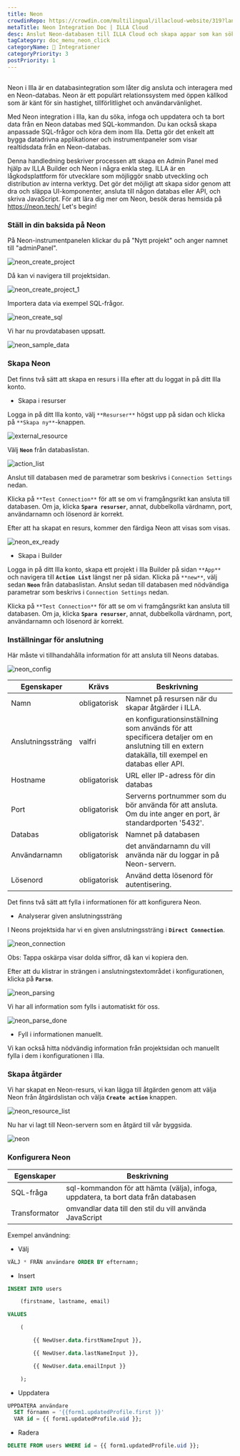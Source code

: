 ```yaml
---
title: Neon
crowdinRepo: https://crowdin.com/multilingual/illacloud-website/319?languages=sv&filter=basic&value=0
metaTitle: Neon Integration Doc | ILLA Cloud
desc: Anslut Neon-databasen till ILLA Cloud och skapa appar som kan söka, manipulera och visa data. Denna guide kommer att visa dig hur.
tagCategory: doc_menu_neon_click
categoryName: 🔨 Integrationer
categoryPriority: 3
postPriority: 1
---
```


## <h2 hidden>Vad är Neon?</h2>

Neon i Illa är en databasintegration som låter dig ansluta och interagera med en Neon-databas. Neon är ett populärt relationssystem med öppen källkod som är känt för sin hastighet, tillförlitlighet och användarvänlighet.

Med Neon integration i Illa, kan du söka, infoga och uppdatera och ta bort data från en Neon databas med SQL-kommandon. Du kan också skapa anpassade SQL-frågor och köra dem inom Illa. Detta gör det enkelt att bygga datadrivna applikationer och instrumentpaneler som visar realtidsdata från en Neon-databas.

Denna handledning beskriver processen att skapa en Admin Panel med hjälp av ILLA Builder och Neon i några enkla steg. ILLA är en lågkodsplattform för utvecklare som möjliggör snabb utveckling och distribution av interna verktyg. Det gör det möjligt att skapa sidor genom att dra och släppa UI-komponenter, ansluta till någon databas eller API, och skriva JavaScript. För att lära dig mer om Neon, besök deras hemsida på https://neon.tech/ Let's begin!

### Ställ in din baksida på Neon

På Neon-instrumentpanelen klickar du på "Nytt projekt" och anger namnet till "adminPanel".

![neon_create_project](https://cdn.illacloud.com/official-website/img/docs/neon_create_project.png)

Då kan vi navigera till projektsidan.

![neon_create_project_1](https://cdn.illacloud.com/official-website/img/docs/neon_create_project_1.png)

Importera data via exempel SQL-frågor.

![neon_create_sql](https://cdn.illacloud.com/official-website/img/docs/neon_create_sql.png)

Vi har nu provdatabasen uppsatt.

![neon_sample_data](https://cdn.illacloud.com/official-website/img/docs/neon_sample_data.png)

### Skapa Neon

Det finns två sätt att skapa en resurs i Illa efter att du loggat in på ditt Illa konto. 

-   Skapa i resurser

Logga in på ditt Illa konto, välj `**Resurser**` högst upp på sidan och klicka på `**Skapa ny**`-knappen. 

![external_resource](https://cdn.illacloud.com/official-website/img/docs/external_resource.png)

Välj **`Neon`** från databaslistan.

![action_list](https://cdn.illacloud.com/official-website/img/docs/action_list.png)

Anslut till databasen med de parametrar som beskrivs i `Connection Settings` nedan. 

Klicka på `**Test Connection**` för att se om vi framgångsrikt kan ansluta till databasen. Om ja, klicka **`Spara resurser`**, annat, dubbelkolla värdnamn, port, användarnamn och lösenord är korrekt.

Efter att ha skapat en resurs, kommer den färdiga Neon att visas som visas.

![neon_ex_ready](https://cdn.illacloud.com/official-website/img/docs/neon_ex_ready.png)

-   Skapa i Builder

Logga in på ditt Illa konto, skapa ett projekt i Illa Builder på sidan `**App**` och navigera till **`Action List`** längst ner på sidan. Klicka på `**new**`, välj sedan **`Neon`** från databaslistan. Anslut sedan till databasen med nödvändiga parametrar som beskrivs i `Connection Settings` nedan.

Klicka på `**Test Connection**` för att se om vi framgångsrikt kan ansluta till databasen. Om ja, klicka **`Spara resurser`**, annat, dubbelkolla värdnamn, port, användarnamn och lösenord är korrekt.

### Inställningar för anslutning

Här måste vi tillhandahålla information för att ansluta till Neons databas.

![neon_config](https://cdn.illacloud.com/official-website/img/docs/neon_config.png)

| Egenskaper        | Krävs         | Beskrivning                                                                                                                                         |
| ----------------- | ------------- | --------------------------------------------------------------------------------------------------------------------------------------------------- |
| Namn              | obligatorisk  | Namnet på resursen när du skapar åtgärder i ILLA.                                                                                                   |
| Anslutningssträng | valfri        | en konfigurationsinställning som används för att specificera detaljer om en anslutning till en extern datakälla, till exempel en databas eller API. |
| Hostname          | obligatorisk  | URL eller IP-adress för din databas                                                                                                                 |
| Port              | obligatorisk  | Serverns portnummer som du bör använda för att ansluta. Om du inte anger en port, är standardporten '5432'.                                         |
| Databas           | obligatorisk  | Namnet på databasen                                                                                                                                 |
| Användarnamn      | obligatorisk  | det användarnamn du vill använda när du loggar in på Neon-servern.                                                                                  |
| Lösenord          | obligatorisk  | Använd detta lösenord för autentisering.                                                                                                            |

Det finns två sätt att fylla i informationen för att konfigurera Neon.

-   Analyserar given anslutningssträng

I Neons projektsida har vi en given anslutningssträng i **`Direct Connection`**.

![neon_connection](https://cdn.illacloud.com/official-website/img/docs/neon_connection.png)

Obs: Tappa oskärpa visar dolda siffror, då kan vi kopiera den.

Efter att du klistrar in strängen i anslutningstextområdet i konfigurationen, klicka på **`Parse`**.

![neon_parsing](https://cdn.illacloud.com/official-website/img/docs/neon_parsing.png)

Vi har all information som fylls i automatiskt för oss.

![neon_parse_done](https://cdn.illacloud.com/official-website/img/docs/neon_parse_done.png)

-   Fyll i informationen manuellt.

Vi kan också hitta nödvändig information från projektsidan och manuellt fylla i dem i konfigurationen i Illa. 

### Skapa åtgärder

Vi har skapat en Neon-resurs, vi kan lägga till åtgärden genom att välja Neon från åtgärdslistan och välja **`Create action`** knappen.

![neon_resource_list](https://cdn.illacloud.com/official-website/img/docs/neon_resource_list.png)

 Nu har vi lagt till Neon-servern som en åtgärd till vår byggsida.

![neon](https://cdn.illacloud.com/official-website/img/docs/neon.png)

### Konfigurera Neon

| Egenskaper    | Beskrivning                                                                         |
| ------------- | ----------------------------------------------------------------------------------- |
| SQL-fråga     | sql-kommandon för att hämta (välja), infoga, uppdatera, ta bort data från databasen |
| Transformator | omvandlar data till den stil du vill använda JavaScript                             |

Exempel användning:

-   Välj

```sql
VÄLJ * FRÅN användare ORDER BY efternamn;
```

-   Insert

```sql
INSERT INTO users

	(firstname, lastname, email)

VALUES

	(

		{{ NewUser.data.firstNameInput }},

		{{ NewUser.data.lastNameInput }},

		{{ NewUser.data.emailInput }}

	);
```

-   Uppdatera

```sql
UPPDATERA användare
  SET förnamn = '{{form1.updatedProfile.first }}'
  VAR id = {{ form1.updatedProfile.uid }};
```

-   Radera

```sql
DELETE FROM users WHERE id = {{ form1.updatedProfile.uid }};
```
